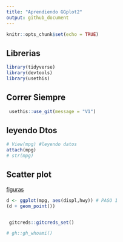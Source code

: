 ```yaml
---
title: "Aprendiendo GGplot2"
output: github_document
---
```


```r
knitr::opts_chunk$set(echo = TRUE)
```

## Librerias

```r
library(tidyverse)
library(devtools)
library(usethis)
```

## Correr Siempre

```r
 usethis::use_git(message = "V1")
```

## leyendo Dtos

```r
# View(mpg) #leyendo datos
attach(mpg)
# str(mpg)
```

## Scatter plot
[figuras](https://www.dropbox.com/s/h18nmf5vahdidzs/figuras.Rmd?dl=0)

```r
d <- ggplot(mpg, aes(displ,hwy)) # PASO 1
(d + geom_point())
```



```r

```


















```r
 gitcreds::gitcreds_set()
```

```r
# gh::gh_whoami()
```



